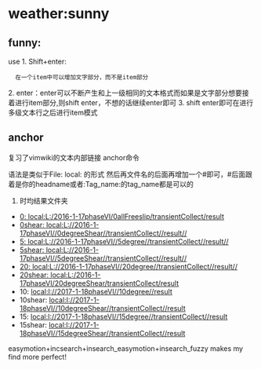 = weather:sunny =

== funny: ==
use  
1. Shift+enter: 
   在一个item中可以增加文字部分，而不是item部分
2. enter：enter可以不断产生和上一级相同的文本格式而如果是文字部分想要接着进行item部分,则shift enter，不想的话继续enter即可
3. shift enter即可在进行多级文本行之后进行item模式

== anchor ==
复习了vimwiki的文本内部链接 anchor命令


语法是类似于File:  local: 的形式 然后再文件名的后面再增加一个#即可，#后面跟着是你的headname或者:Tag_name:的tag_name都是可以的


# 时均结果文件夹
* [[0:       local:L:/2016-1-17phaseVI/0allFreeslip/transientCollect/result]]
* [[0shear:  local:L://2016-1-17phaseVI//0degreeShear//transientCollect//result//]]
* [[5:       local:L://2016-1-17phaseVI//5degree//transientCollect//result//]]
* [[5shear:  local:L://2016-1-17phaseVI//5degreeShear//transientCollect//result//]]
* [[20:      local:L://2016-1-17phaseVI//20degree//transientCollect//result//]]
* [[20shear: local:L:/2016-1-17phaseVI/20degreeShear/transientCollect/result]]
* 10: [[local:I://2017-1-18phaseVI//10degree//result]]
* 10shear: [[local:I://2017-1-18phaseVI//10degreeShear//transientCollect//result]]
* 15: [[local:I://2017-1-18phaseVI//15degree//transientCollect//result]] 
* 15shear: [[local:I://2017-1-18phaseVI//15degreeShear//transientCollect//result]]


easymotion+incsearch+insearch_easymotion+insearch_fuzzy makes my find more perfect!

